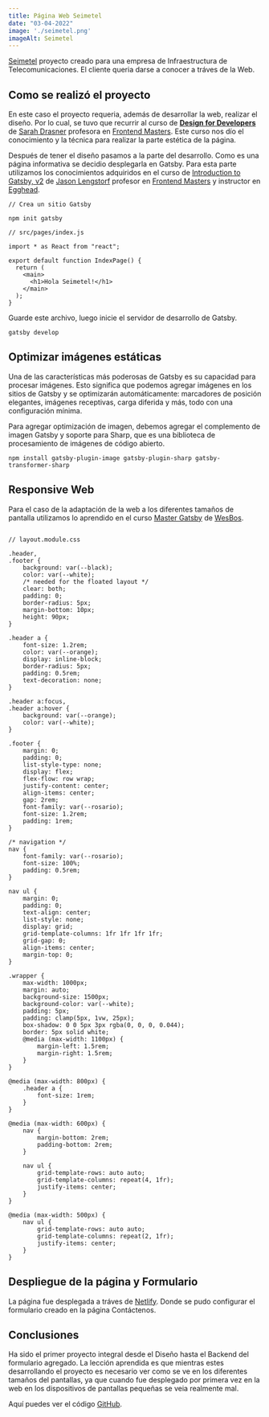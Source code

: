 ```yaml
---
title: Página Web Seimetel
date: "03-04-2022"
image: './seimetel.png'
imageAlt: Seimetel
---
```


[Seimetel](https://www.seimetelperu.com/) proyecto creado para una empresa de Infraestructura de Telecomunicaciones. El cliente queria darse a conocer a tráves de la Web.

## Como se realizó el proyecto

En este caso el proyecto requeria, además de desarrollar la web, realizar el diseño. Por lo cual, se tuvo que recurrir al curso de [**Design for Developers**](https://frontendmasters.com/courses/design-for-developers/) de [Sarah Drasner](https://frontendmasters.com/teachers/sarah-drasner/) profesora en [Frontend Masters](https://frontendmasters.com/dashboard/). Este curso nos dío el conocimiento y la técnica para realizar la parte estética de la página.

Después de tener el diseño pasamos a la parte del desarrollo. Como es una página informativa se decidio desplegarla en Gatsby. Para esta parte utilizamos los conocimientos adquiridos en el curso de [Introduction to Gatsby, v2](https://frontendmasters.com/courses/gatsby-v2/) de [Jason Lengstorf](https://www.learnwithjason.dev/) profesor en [Frontend Masters](https://frontendmasters.com/dashboard/) y instructor en [Egghead](https://egghead.io/).

```Js
// Crea un sitio Gatsby

npm init gatsby
```

```Js
// src/pages/index.js

import * as React from "react";

export default function IndexPage() {
  return (
    <main>
      <h1>Hola Seimetel!</h1>
    </main>
  );
}
```
Guarde este archivo, luego inicie el servidor de desarrollo de Gatsby.

```Js
gatsby develop
```

## Optimizar imágenes estáticas

Una de las características más poderosas de Gatsby es su capacidad para procesar imágenes. Esto significa que podemos agregar imágenes en los sitios de Gatsby y se optimizarán automáticamente: marcadores de posición elegantes, imágenes receptivas, carga diferida y más, todo con una configuración mínima.

Para agregar optimización de imagen, debemos agregar el complemento de imagen Gatsby y soporte para Sharp, que es una biblioteca de procesamiento de imágenes de código abierto.

```Js
npm install gatsby-plugin-image gatsby-plugin-sharp gatsby-transformer-sharp
```

## Responsive Web

Para el caso de la adaptación de la web a los diferentes tamaños de pantalla utilizamos lo aprendido en el curso [Master Gatsby](https://mastergatsby.com/) de [WesBos](https://wesbos.com/).

```Js

// layout.module.css

.header,
.footer {
	background: var(--black);
	color: var(--white);
	/* needed for the floated layout */
	clear: both;
	padding: 0;
	border-radius: 5px;
	margin-bottom: 10px;
	height: 90px;
}

.header a {
	font-size: 1.2rem;
	color: var(--orange);
	display: inline-block;
	border-radius: 5px;
	padding: 0.5rem;
	text-decoration: none;
}

.header a:focus,
.header a:hover {
	background: var(--orange);
	color: var(--white);
}

.footer {
	margin: 0;
	padding: 0;
	list-style-type: none;
	display: flex;
	flex-flow: row wrap;
	justify-content: center;
	align-items: center;
	gap: 2rem;
	font-family: var(--rosario);
	font-size: 1.2rem;
	padding: 1rem;
}

/* navigation */
nav {
	font-family: var(--rosario);
	font-size: 100%;
	padding: 0.5rem;
}

nav ul {
	margin: 0;
	padding: 0;
	text-align: center;
	list-style: none;
	display: grid;
	grid-template-columns: 1fr 1fr 1fr 1fr;
	grid-gap: 0;
	align-items: center;
	margin-top: 0;
}

.wrapper {
	max-width: 1000px;
	margin: auto;
	background-size: 1500px;
	background-color: var(--white);
	padding: 5px;
	padding: clamp(5px, 1vw, 25px);
	box-shadow: 0 0 5px 3px rgba(0, 0, 0, 0.044);
	border: 5px solid white;
	@media (max-width: 1100px) {
		margin-left: 1.5rem;
		margin-right: 1.5rem;
	}
}

@media (max-width: 800px) {
	.header a {
		font-size: 1rem;
	}
}

@media (max-width: 600px) {
	nav {
		margin-bottom: 2rem;
		padding-bottom: 2rem;
	}

	nav ul {
		grid-template-rows: auto auto;
		grid-template-columns: repeat(4, 1fr);
		justify-items: center;
	}
}

@media (max-width: 500px) {
	nav ul {
		grid-template-rows: auto auto;
		grid-template-columns: repeat(2, 1fr);
		justify-items: center;
	}
}
```

## Despliegue de la página y Formulario

La página fue desplegada a tráves de [Netlify](https://app.netlify.com/). Donde se pudo configurar el formulario creado en la página Contáctenos.

## Conclusiones

Ha sido el primer proyecto integral desde el Diseño hasta el Backend del formulario agregado. La lección aprendida es que mientras estes desarrollando el proyecto es necesario ver como se ve en los diferentes tamaños del pantallas, ya que cuando fue desplegado por primera vez en la web en los dispositivos de pantallas pequeñas se veia realmente mal.

Aquí puedes ver el código [GitHub](https://github.com/leurjim/siemetel).